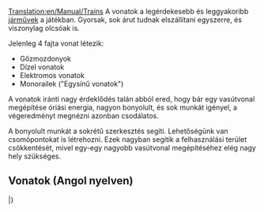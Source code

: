 [[Translation:en/Manual/Trains]]
{{hu/Fordítás|en/Manual/Trains|80}}
{{hu/Manual/Tartalomjegyzék}}
A vonatok a legérdekesebb és leggyakoribb [[hu/Jármű|járművek]] a játékban. Gyorsak, sok árut tudnak elszállítani egyszerre, és viszonylag olcsóak is. 

Jelenleg 4 fajta vonat létezik: 
* Gőzmozdonyok
* Dízel vonatok 
* Elektromos vonatok 
* Monorailek ("Egysínű vonatok")

A vonatok iránti nagy érdeklődés talán abból ered, hogy bár egy vasútvonal megépítése óriási energia, nagyon bonyolult, és sok munkát igényel, a végeredményt megnézni azonban csodálatos. 

A bonyolult munkát a sokrétű szerkesztés segíti. Lehetőségünk van csomópontokat is létrehozni. Ezek nagyban segítik a felhasználási terület csökkentését, mivel egy-egy nagyobb vasútvonal megépítéséhez elég nagy hely szükséges. 

== Vonatok (Angol nyelven) ==
{{en/-}}
{{en/Manual/VehicleTable/Start}}
{{en/Manual/VehicleTable/Header|Gőz}}
{{en/Manual/VehicleTable/Row|
*[[File:en/Manual/Base Set/Trains/Kirbypaultank.png|Kirby Paul Tank Engine]] [[en/Manual/Base Set/Trains/Kirby Paul Tank]]
*[[File:en/Manual/Base Set/Trains/Chaneyjubilee.png|Chaney "Jubilee" Engine]] [[en/Manual/Base Set/Trains/Chaney 'Jubilee']]
*[[File:en/Manual/Base Set/Trains/Ginzua4.png|Ginzu "A4" Engine]] [[en/Manual/Base Set/Trains/Ginzu 'A4']]
*[[File:en/Manual/Base Set/Trains/Sh8p.png|SH "8P" Engine]] [[en/Manual/Base Set/Trains/SH '8P']]
|
*[[File:en/Manual/Base Set/Trains/Wills280.png|Wills 2-8-0 Engine]] [[en/Manual/Base Set/Trains/Wills 2-8-0]]
|
*[[File:en/Manual/Base Set/Trains/Wills280.png|Wills 2-8-0 Engine]] [[en/Manual/Base Set/Trains/Wills 2-8-0]]
|
*[[File:en/Manual/Base Set/Trains/Powernautchoochoo.png|Ploddyphut Choo-Choo Engine]] [[en/Manual/Base Set/Trains/Ploddyphut Choo-Choo|Cammogó Csi-hu-hu]]
*[[File:en/Manual/Base Set/Trains/Ploddyphutchoochoo.png|Powernaut Choo-Choo Engine]] [[en/Manual/Base Set/Trains/Powernaut Choo-Choo|SemmiErő Csi-hu-hu]]
*[[File:en/Manual/Base Set/Trains/Mightymoverchoochoo.png|Might Mover Choo-Choo Engine]] [[en/Manual/Base Set/Trains/Mightymover Choo-Choo|ErőGép Csi-hu-hu]]
}}
{{en/Manual/VehicleTable/Header|Dízel}}
{{en/Manual/VehicleTable/Row|
*[[File:en/Manual/Base Set/Trains/Manleymoreldmu.png|Manley-Morel DMU Engine]] [[en/Manual/Base Set/Trains/Manley-Morel DMU]]
*[[File:en/Manual/Base Set/Trains/Shhendry25.png|SH/Hendry "25" Engine]] [[en/Manual/Base Set/Trains/SH∕Hendry '25']]
*[[File:en/Manual/Base Set/Trains/Floss47.png|Floss "47" Engine]] [[en/Manual/Base Set/Trains/Floss '47']]
*[[File:en/Manual/Base Set/Trains/Uu37.png|UU "37" Engine]] [[en/Manual/Base Set/Trains/UU '37']]
*[[File:en/Manual/Base Set/Trains/Sh125.png|SH "125" Engine]] [[en/Manual/Base Set/Trains/SH '125']]
*[[File:en/Manual/Base Set/Trains/Dash.png|"Dash" Engine]] [[en/Manual/Base Set/Trains/Dash|"Dash"]]
|
*[[File:en/Manual/Base Set/Trains/Mjs250.png|MJS 250 Engine]] [[en/Manual/Base Set/Trains/MJS250]]
*[[File:en/Manual/Base Set/Trains/Kelling3100.png|Kelling 3100 Engine]] [[en/Manual/Base Set/Trains/Kelling 3100]]
*[[File:en/Manual/Base Set/Trains/Cs4000.png|CS4000 Engine]] [[en/Manual/Base Set/Trains/CS4000]]
*[[File:en/Manual/Base Set/Trains/Cs2400.png|CS2400 Engine]] [[en/Manual/Base Set/Trains/CS2400]]
*[[File:en/Manual/Base Set/Trains/Mjs1000.png|MJS 1000 Engine]] [[en/Manual/Base Set/Trains/MJS 1000]]
*[[File:en/Manual/Base Set/Trains/Centennial.png|Centennial Engine]] [[en/Manual/Base Set/Trains/Centennial]]
*[[File:en/Manual/Base Set/Trains/Turnerturbo.png|Turner Turbo]] [[en/Manual/Base Set/Trains/Turner Turbo]]
|
*[[File:en/Manual/Base Set/Trains/Mjs250.png|MJS 250 Engine]] [[en/Manual/Base Set/Trains/MJS250]]
*[[File:en/Manual/Base Set/Trains/Kelling3100.png|Kelling 3100 Engine]] [[en/Manual/Base Set/Trains/Kelling 3100]]
*[[File:en/Manual/Base Set/Trains/Cs4000.png|CS4000 Engine]] [[en/Manual/Base Set/Trains/CS4000]]
*[[File:en/Manual/Base Set/Trains/Cs2400.png|CS2400 Engine]] [[en/Manual/Base Set/Trains/CS2400]]
*[[File:en/Manual/Base Set/Trains/Mjs1000.png|MJS 1000 Engine]] [[en/Manual/Base Set/Trains/MJS 1000]]
*[[File:en/Manual/Base Set/Trains/Centennial.png|Centennial Engine]] [[en/Manual/Base Set/Trains/Centennial]]
*[[File:en/Manual/Base Set/Trains/Turnerturbo.png|Turner Turbo]] [[en/Manual/Base Set/Trains/Turner Turbo]]
|
*[[File:en/Manual/Base Set/Trains/Ploddyphutdiesel.png|Ploddyphut Diesel]] [[en/Manual/Base Set/Trains/Ploddyphut Diesel|Cammogó Dízel]]
*[[File:en/Manual/Base Set/Trains/Powernautdiesel.png|Powernaut Diesel]] [[en/Manual/Base Set/Trains/Powernaut Diesel|SemmiErő Dízel]]
}}
{{en/Manual/VehicleTable/Header|Elektromos}}
{{en/Manual/VehicleTable/Row|
*[[File:en/Manual/Base Set/Trains/Sh30.png|SH "30" Engine]] [[en/Manual/Base Set/Trains/SH '30']]
*[[File:en/Manual/Base Set/Trains/Sh40.png|SH "40" Engine]] [[en/Manual/Base Set/Trains/SH '40']]
*[[File:en/Manual/Base Set/Trains/Tim.png|"T.I.M" Engine]] [[en/Manual/Base Set/Trains/T.I.M.|"T.I.M."]]
*[[File:en/Manual/Base Set/Trains/Asiastar.png|"Asiastar" Engine]] [[en/Manual/Base Set/Trains/AsiaStar|"AsiaStar"]]
|
Nincs
|
Nincs
|
Nincs
}}
{{en/Manual/VehicleTable/Header|Egysínű}}
{{en/Manual/VehicleTable/Row|
*[[File:en/Manual/Base Set/Trains/X2001.png|X2001 Monorail Engine]] [[en/Manual/Base Set/Trains/X2001|'X2001']]
*[[File:en/Manual/Base Set/Trains/Millenniumz1.png|Milennium 'Z1' Monorail Engine]] [[en/Manual/Base Set/Trains/Millennium Z1|'Millennium Z1']]
|
*[[File:en/Manual/Base Set/Trains/X2001.png|X2001 Monorail Engine]] [[en/Manual/Base Set/Trains/X2001|'X2001']]
*[[File:en/Manual/Base Set/Trains/Millenniumz1.png|Milennium 'Z1' Monorail Engine]] [[en/Manual/Base Set/Trains/Millennium Z1|'Millennium Z1']]
|
*[[File:en/Manual/Base Set/Trains/X2001.png|X2001 Monorail Engine]] [[en/Manual/Base Set/Trains/X2001|'X2001']]
*[[File:en/Manual/Base Set/Trains/Millenniumz1.png|Milennium 'Z1' Monorail Engine]] [[en/Manual/Base Set/Trains/Millennium Z1|'Millennium Z1']]
|
*[[File:en/Manual/Base Set/Trains/Wizzowowz99.png|Wizzowow 'Z99' Monorail Engine]] [[en/Manual/Base Set/Trains/Wizzowow Z99|ZummDeGyors Z99]]
}}
{{en/Manual/VehicleTable/Header|MagLev}}
{{en/Manual/VehicleTable/Row|
*[[File:en/Manual/Base Set/Trains/Lev1leviathan.png|MagLev Engine 1: Leviathan]] [[en/Manual/Base Set/Trains/Lev1 'Leviathan']]
*[[File:en/Manual/Base Set/Trains/Lev2cyclops.png|MagLev Engine 2: Cyclops]] [[en/Manual/Base Set/Trains/Lev2 'Cyclops']]
*[[File:en/Manual/Base Set/Trains/Lev3pegasus.png|MagLev Engine 3: Pegasus]] [[en/Manual/Base Set/Trains/Lev3 'Pegasus']]
*[[File:en/Manual/Base Set/Trains/Lev4chimaerarhead.png|MagLev Engine 4: Chimaera (front)]] [[en/Manual/Base Set/Trains/Lev4 'Chimaera']]
|
*[[File:en/Manual/Base Set/Trains/Lev1leviathan.png|MagLev Engine 1: Leviathan]] [[en/Manual/Base Set/Trains/Lev1 'Leviathan']]
*[[File:en/Manual/Base Set/Trains/Lev2cyclops.png|MagLev Engine 2: Cyclops]] [[en/Manual/Base Set/Trains/Lev2 'Cyclops']]
*[[File:en/Manual/Base Set/Trains/Lev3pegasus.png|MagLev Engine 3: Pegasus]] [[en/Manual/Base Set/Trains/Lev3 'Pegasus']]
*[[File:en/Manual/Base Set/Trains/Lev4chimaerarhead.png|MagLev Engine 4: Chimaera (front)]] [[en/Manual/Base Set/Trains/Lev4 'Chimaera']]
|
*[[File:en/Manual/Base Set/Trains/Lev1leviathan.png|MagLev Engine 1: Leviathan]] [[en/Manual/Base Set/Trains/Lev1 'Leviathan']]
*[[File:en/Manual/Base Set/Trains/Lev2cyclops.png|MagLev Engine 2: Cyclops]] [[en/Manual/Base Set/Trains/Lev2 'Cyclops']]
*[[File:en/Manual/Base Set/Trains/Lev3pegasus.png|MagLev Engine 3: Pegasus]] [[en/Manual/Base Set/Trains/Lev3 'Pegasus']]
*[[File:en/Manual/Base Set/Trains/Lev4chimaerarhead.png|MagLev Engine 4: Chimaera (front)]] [[en/Manual/Base Set/Trains/Lev4 'Chimaera']]
|
*[[File:en/Manual/Base Set/Trains/Wizzowowrocketeer.png|Toyland Wizzowow Rocketeer]] [[en/Manual/Base Set/Trains/Wizzowow Rocketeer|ZummDeGyors Rakéta]]
}}
{{en/Manual/VehicleTable/Header|Kocsik}}
{{en/Manual/VehicleTable/Row|
*[[File:en/Manual/Base Set/Trains/Passengercarriage.png|Standard Passenger Carriage]] [[en/Manual/Base Set/Trains/Passenger Carriage|Személyvagon]]
*[[File:en/Manual/Base Set/Trains/Mailvan.png|Standard Mail Van]] [[en/Manual/Base Set/Trains/Mail Van|Levélszállító vagon]]
*[[File:en/Manual/Base Set/Trains/Coaltruck.png|Standard Coal Truck]] [[en/Manual/Base Set/Trains/Coal Car|Szénszállító vagon]]
*[[File:en/Manual/Base Set/Trains/Oiltanker car.png|Standard Oil Tanker]] [[en/Manual/Base Set/Trains/Oil Tanker|Olajszállító vagon]]
*[[File:en/Manual/Base Set/Trains/Livestockvan.png|Standard Livestock Van]] [[en/Manual/Base Set/Trains/Livestock Van|Állatszállító vagon]]
*[[File:en/Manual/Base Set/Trains/Goodsvan.png|Standard Goods Van]] [[en/Manual/Base Set/Trains/Goods Van|Áruszállító vagon]]
*[[File:en/Manual/Base Set/Trains/Grainhopper.png|Standard Grain Hopper]] [[en/Manual/Base Set/Trains/Grain Hopper|Gabonaszállító vagon]]
*[[File:en/Manual/Base Set/Trains/Woodtruck.png|Standard Wood Truck]] [[en/Manual/Base Set/Trains/Wood Truck|Faszállító vagon]]
*[[File:en/Manual/Base Set/Trains/Ironorehopper.png|Standard Iron Ore Hopper]] [[en/Manual/Base Set/Trains/Iron Ore Hopper|Vasércszállító vagon]]
*[[File:en/Manual/Base Set/Trains/Steeltruck.png|Standard Steel Truck]] [[en/Manual/Base Set/Trains/Steel Truck|Acélszállító vagon]]
*[[File:en/Manual/Base Set/Trains/Armouredvan.png|Standard Armoured Van]] [[en/Manual/Base Set/Trains/Armoured Van|Páncélozott vagon]]
|
*[[File:en/Manual/Base Set/Trains/Passengercarriagex.png|Tropical and Sub-arctic Passenger Carriage]] [[en/Manual/Base Set/Trains/Passenger Carriage|Személyvagon]]
*[[File:en/Manual/Base Set/Trains/Mailvan.png|Standard Mail Van]] [[en/Manual/Base Set/Trains/Mail Van|Levélszállító vagon]]
*[[File:en/Manual/Base Set/Trains/Coaltruck.png|Standard Coal Truck]] [[en/Manual/Base Set/Trains/Coal Car|Szénszállító vagon]]
*[[File:en/Manual/Base Set/Trains/Oiltanker car.png|Standard Oil Tanker]] [[en/Manual/Base Set/Trains/Oil Tanker|Olajszállító vagon]]
*[[File:en/Manual/Base Set/Trains/Livestockvan.png|Standard Livestock Van]] [[en/Manual/Base Set/Trains/Livestock Van|Állatszállító vagon]]
*[[File:en/Manual/Base Set/Trains/Goodsvan.png|Standard Goods Van]] [[en/Manual/Base Set/Trains/Goods Van|Áruszállító vagon]]
*[[File:en/Manual/Base Set/Trains/Grainhopper.png|Standard Grain Hopper]] [[en/Manual/Base Set/Trains/Grain Hopper|Gabonaszállító vagon]]
*[[File:en/Manual/Base Set/Trains/Woodtruck.png|Standard Wood Truck]] [[en/Manual/Base Set/Trains/Wood Truck|Faszállító vagon]]
*[[File:en/Manual/Base Set/Trains/Armouredvan.png|Standard Armoured Van]] [[en/Manual/Base Set/Trains/Armoured Van|Páncélozott vagon]]
*[[File:en/Manual/Base Set/Trains/Foodvan.png|Tropical and Sub-arctic Food Van]] [[en/Manual/Base Set/Trains/Food Van|Ételszállító vagon]]
*[[File:en/Manual/Base Set/Trains/Papertruck.png|Tropical and Sub-arctic Paper Truck]] [[en/Manual/Base Set/Trains/Paper Truck|Papírszállító vagon]]
|
*[[File:en/Manual/Base Set/Trains/Passengercarriagex.png|Tropical and Sub-arctic Passenger Carriage]] [[en/Manual/Base Set/Trains/Passenger Carriage|Személyvagon]]
*[[File:en/Manual/Base Set/Trains/Mailvan.png|Standard Mail Van]] [[en/Manual/Base Set/Trains/Mail Van|Levélszállító vagon]]
*[[File:en/Manual/Base Set/Trains/Oiltanker car.png|Standard Oil Tanker]] [[en/Manual/Base Set/Trains/Oil Tanker|Olajszállító vagon]]
*[[File:en/Manual/Base Set/Trains/Goodsvan.png|Standard Goods Van]] [[en/Manual/Base Set/Trains/Goods Van|Áruszállító vagon]]
*[[File:en/Manual/Base Set/Trains/Grainhopper.png|Standard Grain Hopper]] [[en/Manual/Base Set/Trains/Grain Hopper|Gabonaszállító vagon]]
*[[File:en/Manual/Base Set/Trains/Woodtruck.png|Standard Wood Truck]] [[en/Manual/Base Set/Trains/Wood Truck|Faszállító vagon]]
*[[File:en/Manual/Base Set/Trains/Armouredvan.png|Standard Armoured Van]] [[en/Manual/Base Set/Trains/Armoured Van|Páncélozott vagon]]
*[[File:en/Manual/Base Set/Trains/Foodvan.png|Tropical and Sub-arctic Food Van]] [[en/Manual/Base Set/Trains/Food Van|Ételszállító vagon]]
*[[File:en/Manual/Base Set/Trains/Copperorehopper.png|Tropical Copper Ore Hopper]] [[en/Manual/Base Set/Trains/Copper Ore Hopper|Rézércszállító vagon]]
*[[File:en/Manual/Base Set/Trains/Watertanker.png|Tropical Water Tanker]] [[en/Manual/Base Set/Trains/Water Tanker|Vízszállító vagon]]
*[[File:en/Manual/Base Set/Trains/Fruittruck.png|Tropical Fruit Truck]] [[en/Manual/Base Set/Trains/Fruit Truck|Gyümölcsszállító vagon]]
*[[File:en/Manual/Base Set/Trains/Rubbertruck.png|Tropcial Rubber Truck]] [[en/Manual/Base Set/Trains/Rubber Truck|Gumiszállító vagon]]
|
*[[File:en/Manual/Base Set/Trains/Passengercarriagetoyland.png|Standard Passenger Carriage]] [[en/Manual/Base Set/Trains/Passenger Carriage|Személyvagon]]
*[[File:en/Manual/Base Set/Trains/Mailvanx.png|Standard Mail Van]] [[en/Manual/Base Set/Trains/Mail Van|Levélszállító vagon]]
*[[File:en/Manual/Base Set/Trains/Sugartruck.png|Toyland Sugar Truck]] [[en/Manual/Base Set/Trains/Sugar Truck|Cukorszállító vagon]]
*[[File:en/Manual/Base Set/Trains/Candyflosshopper.png|Toyland Candyfloss Hopper]] [[en/Manual/Base Set/Trains/Candyfloss Hopper|Vattacukorszállító vagon]]
*[[File:en/Manual/Base Set/Trains/Toffeehopper.png|Toyland Toffee Hopper]] [[en/Manual/Base Set/Trains/Toffee Hopper|Tejkaramellaszállító vagon]]
*[[File:en/Manual/Base Set/Trains/Bubblevan.png|Toyland Bubble Van]] [[en/Manual/Base Set/Trains/Bubble Van|Buborékszállító vagon]]
*[[File:en/Manual/Base Set/Trains/Colatanker.png|Toyland Cola Tanker]] [[en/Manual/Base Set/Trains/Cola Tanker|Kólaszállító vagon]]
*[[File:en/Manual/Base Set/Trains/Sweetvan.png|Toyland Sweet Van]] [[en/Manual/Base Set/Trains/Sweet Van|Cukorkaszállító vagon]]
*[[File:en/Manual/Base Set/Trains/Toyvan.png|Toyland Toy Van]] [[en/Manual/Base Set/Trains/Toy Van|Játékszállító vagon]]
*[[File:en/Manual/Base Set/Trains/Batterytruck.png|Toyland Battery Truck]] [[en/Manual/Base Set/Trains/Battery Truck|Elemszállító vagon]]
*[[File:en/Manual/Base Set/Trains/Fuzzydrinktruck.png|Toyland Fuzzy Drink Truck]] [[en/Manual/Base Set/Trains/Fizzy Drink Truck|Szénsavasital-szállító vagon]]
*[[File:en/Manual/Base Set/Trains/Plastictruck.png|Toyland Plastic Truck]] [[en/Manual/Base Set/Trains/Plastic Truck|Műanyagszállító vagon]]
}}
|}